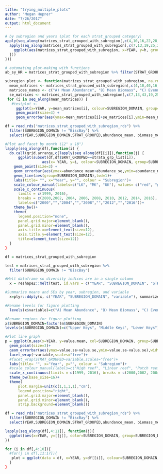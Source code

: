 ```yaml
---
title: "trying_multiple_plots"
author: "Megan Hepner"
date: "7/26/2017"
output: html_document
---
```


```r

# by subregion and years (plot for each strat_grouped category)
apply(seq_along(matrices_strat_grouped_with_subregion[,c(4,10,16,22,28,34,40)], function(h){ #mean values 
  apply(seq_along(matrices_strat_grouped_with_subregion[,c(7,13,19,25,31,37,43)], function(j){ #standard errors
    ggplot(aes(matrices_strat_grouped_with_subregion, x=YEAR, y=h, group=YEAR)) 
  }))
}))

# automating plot-making with functions
ab_sy_HR = matrices_strat_grouped_with_subregion %>% filter(STRAT_GROUPED=="HIGH_RELIEF" & SUBREGION_DOMAIN!="BiscBay") 

subregion_plot <- function(matrices_strat_grouped_with_subregion, na.rm = TRUE, ...) {
  mean_matrices <- matrices_strat_grouped_with_subregion[,c(4,10,40,16,22,28,34)]
  matrices_names <- c("A) Mean Abundance", "B) Mean Biomass", "C) Evenness", "D) Richness", "E) Simpson", "F) Shannon", "G) Functional") 
  se_matrices <- matrices_strat_grouped_with_subregion[,c(7,13,43,19,25,31,37)]
 for (i in seq_along(mean_matrices)) {
   #testplot <- 
     ggplot(x=YEAR, y=mean_matrices[i], colour=SUBREGION_DOMAIN, group=SUBREGION_DOMAIN) +   
     geom_point(size=3) +
     geom_errorbar(aes(ymax=mean_matrices[i]+se_matrices[i],ymin=mean_matrices[i]-se_matrices[i]),width=0.1)

```

```r

df = read_rds("matrices_strat_grouped_with_subregion_rds") %>%
  filter(SUBREGION_DOMAIN != "BiscBay") %>%
  select(YEAR,SUBREGION_DOMAIN,STRAT_GROUPED,abundance_mean, biomass_mean,evenness_mean,richness_mean,simpson_mean,shannon_mean,func.div_mean,abundance_se, biomass_se,evenness_se,richness_se,simpson_se,shannon_se,func.div_se)

#Plot and facet by month (12" x 18")
lapply(seq_along(df),function(i) {
  do.call(grid.arrange,c(lapply(seq_along(df[[i]]),function(j) {
      ggplot(subset(df,df$SRAT_GROUPED==strata_grp_list[i]),
                 aes(x= YEAR, y=i, colour=SUBREGION_DOMAIN, group=SUBREGION_DOMAIN))+
    geom_point(size=3) +
    geom_errorbar(aes(ymax=abundance_mean+abundance_se,ymin=abundance_mean-abundance_se),width=0.1)+
    geom_line(aes(group=SUBREGION_DOMAIN),lwd=1)+
    labs(title= "", x="Year", y="", colour = "Subregion")+
    scale_colour_manual(labels=c("LK", "MK", "UK"), values= c("red", "green", "blue"))+
    scale_x_continuous(
      limits = c(1999, 2016), 
      breaks = c(2000,2002, 2004, 2006, 2008, 2010, 2012, 2014, 2016),
      labels=c("2000","","2004","","2008","","2012","","2016"))+
    theme_bw()+
    theme(
      legend.position="none",
      panel.grid.major=element_blank(),
      panel.grid.minor=element_blank(),
      axis.title.x=element_text(size=12),
      axis.title.y=element_text(size=12),
      title=element_text(size=12))
  }
}

```

```r

df = matrices_strat_grouped_with_subregion

test = matrices_strat_grouped_with_subregion %>%
  filter(SUBREGION_DOMAIN != "BiscBay")

#Melt dataframe so diversity indices are in a single column
  x = reshape2::melt(test, id.vars = c("YEAR", "SUBREGION_DOMAIN", "STRAT_GROUPED"), measure.vars=c("abundance_sum", "biomass_sum", "evenness","richness","simpson","shannon","func.div"))

#Summarize means and SEs by year, subregion, and variable
  x=plyr::ddply(x, c("YEAR", "SUBREGION_DOMAIN", "variable"), summarize, value.mean=mean(value), value.se=plotrix::std.error(value))

#Rename levels for figure plotting
  levels(x$variable)=c("A) Mean Abundance", "B) Mean Biomass", "C) Evenness", "D) Richness", "E) Simpson", "F) Shannon", "G) Functional")

#Rename regions for figure plotting
x$SUBREGION_DOMAIN=factor(m$SUBREGION_DOMAIN)
levels(x$SUBREGION_DOMAIN)=c("Upper Keys", "Middle Keys", "Lower Keys")

#Plot line graph
p = ggplot(m,aes(x=YEAR, y=value.mean, col=SUBREGION_DOMAIN, group=SUBREGION_DOMAIN))+
  geom_point(size=3)+
  geom_errorbar(aes(ymax=value.se+value.se,ymin=value.se-value.se),width=0.1)+
  facet_wrap(~variable,scales="free")+
  #facet_wrap(STRAT_GROUPED~variable,scales="free")+
  labs(title= "", x="Year", y="", colour = "Subregion")+
  #scale_colour_manual(labels=c("High reef", "Linear reef", "Patch reef"), values= c("red", "green", "blue"))+
  scale_x_continuous(limits = c(1999, 2016), breaks = c(2000,2002, 2004, 2006, 2008, 2010, 2012, 2014, 2016))+
  theme_bw(base_size=16)+
  theme(
      plot.margin=unit(c(1,1,1,1),"cm"),
      legend.position="right",
      panel.grid.major=element_blank(),
      panel.grid.minor=element_blank(),
      strip.background=element_blank())

```

```r

df = read_rds("matrices_strat_grouped_with_subregion_rds") %>%
  filter(SUBREGION_DOMAIN != "BiscBay") %>%
  select(YEAR,SUBREGION_DOMAIN,STRAT_GROUPED,abundance_mean, biomass_mean,evenness_mean,richness_mean,simpson_mean,shannon_mean,func.div_mean,abundance_se, biomass_se,evenness_se,richness_se,simpson_se,shannon_se,func.div_se)

lapply(seq_along(df[,4:11]), function(j){
  ggplot(aes(x=YEAR, y=[[j]], color=SUBREGION_DOMAIN, group=SUBREGION_DOMAIN))
})

for (i in df[,4:10]){
  #for(j in df[,11:17]){
   plot = ggplot(data = df, x=YEAR, y=df[[i]], colour=SUBREGION_DOMAIN, group=SUBREGION_DOMAIN)
  } 
}

```

